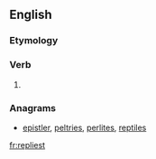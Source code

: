 ==English==

===Etymology===
{{suffix|reply|est|lang=en}}

===Verb===
{{head|en|verb form}}

# {{en-archaic second-person singular of|reply|lang=en}}

===Anagrams===
* [[epistler#English|epistler]], [[peltries#English|peltries]], [[perlites#English|perlites]], [[reptiles#English|reptiles]]

[[fr:repliest]]